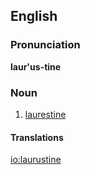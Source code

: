 ==English==

===Pronunciation===
'''laur'us-tine'''
{{rfp|lang=en}}

===Noun===
{{infl|en|noun}}

# [[laurestine]]

====Translations====

[[io:laurustine]]